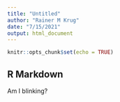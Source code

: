 ```yaml
---
title: "Untitled"
author: "Rainer M Krug"
date: "7/15/2021"
output: html_document
---
```


```r
knitr::opts_chunk$set(echo = TRUE)
```


## R Markdown

<span class="blinking">Am I blinking?</span>

